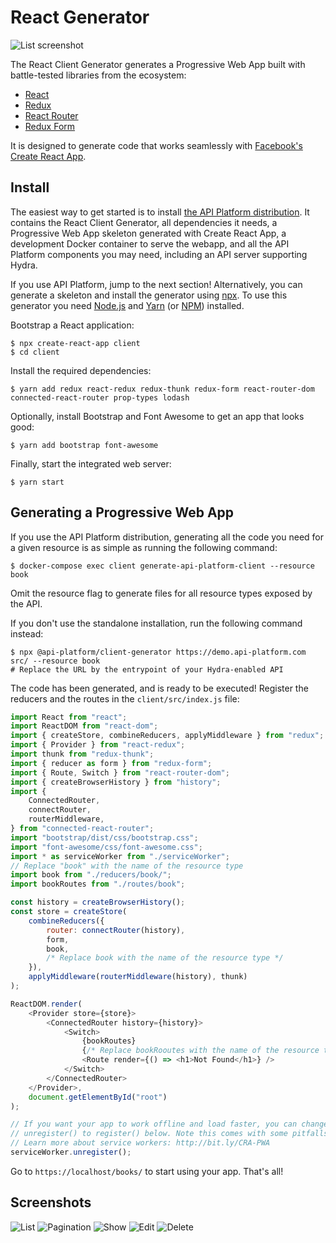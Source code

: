 # React Generator

![List screenshot](images/react/client-generator-react-list.png)

The React Client Generator generates a Progressive Web App built with battle-tested libraries from the ecosystem:

-   [React](https://facebook.github.io/react/)
-   [Redux](http://redux.js.org)
-   [React Router](https://reacttraining.com/react-router/)
-   [Redux Form](http://redux-form.com/)

It is designed to generate code that works seamlessly with [Facebook's Create React App](https://github.com/facebook/create-react-app).

## Install

The easiest way to get started is to install [the API Platform distribution](../distribution/index.md).
It contains the React Client Generator, all dependencies it needs, a Progressive Web App skeleton generated with Create React App,
a development Docker container to serve the webapp, and all the API Platform components you may need, including an API server
supporting Hydra.

If you use API Platform, jump to the next section!
Alternatively, you can generate a skeleton and install the generator using [npx](https://www.npmjs.com/package/npx).
To use this generator you need [Node.js](https://nodejs.org/) and [Yarn](https://yarnpkg.com/) (or [NPM](https://www.npmjs.com/)) installed.

Bootstrap a React application:

    $ npx create-react-app client
    $ cd client

Install the required dependencies:

    $ yarn add redux react-redux redux-thunk redux-form react-router-dom connected-react-router prop-types lodash

Optionally, install Bootstrap and Font Awesome to get an app that looks good:

    $ yarn add bootstrap font-awesome

Finally, start the integrated web server:

    $ yarn start

## Generating a Progressive Web App

If you use the API Platform distribution, generating all the code you need for a given resource is as simple as running the following command:

    $ docker-compose exec client generate-api-platform-client --resource book

Omit the resource flag to generate files for all resource types exposed by the API.

If you don't use the standalone installation, run the following command instead:

    $ npx @api-platform/client-generator https://demo.api-platform.com src/ --resource book
    # Replace the URL by the entrypoint of your Hydra-enabled API

The code has been generated, and is ready to be executed!
Register the reducers and the routes in the `client/src/index.js` file:

```javascript
import React from "react";
import ReactDOM from "react-dom";
import { createStore, combineReducers, applyMiddleware } from "redux";
import { Provider } from "react-redux";
import thunk from "redux-thunk";
import { reducer as form } from "redux-form";
import { Route, Switch } from "react-router-dom";
import { createBrowserHistory } from "history";
import {
    ConnectedRouter,
    connectRouter,
    routerMiddleware,
} from "connected-react-router";
import "bootstrap/dist/css/bootstrap.css";
import "font-awesome/css/font-awesome.css";
import * as serviceWorker from "./serviceWorker";
// Replace "book" with the name of the resource type
import book from "./reducers/book/";
import bookRoutes from "./routes/book";

const history = createBrowserHistory();
const store = createStore(
    combineReducers({
        router: connectRouter(history),
        form,
        book,
        /* Replace book with the name of the resource type */
    }),
    applyMiddleware(routerMiddleware(history), thunk)
);

ReactDOM.render(
    <Provider store={store}>
        <ConnectedRouter history={history}>
            <Switch>
                {bookRoutes}
                {/* Replace bookRooutes with the name of the resource type */}
                <Route render={() => <h1>Not Found</h1>} />
            </Switch>
        </ConnectedRouter>
    </Provider>,
    document.getElementById("root")
);

// If you want your app to work offline and load faster, you can change
// unregister() to register() below. Note this comes with some pitfalls.
// Learn more about service workers: http://bit.ly/CRA-PWA
serviceWorker.unregister();
```

Go to `https://localhost/books/` to start using your app.
That's all!

## Screenshots

![List](images/react/client-generator-react-list.png)
![Pagination](images/react/client-generator-react-list-pagination.png)
![Show](images/react/client-generator-react-show.png)
![Edit](images/react/client-generator-react-edit.png)
![Delete](images/react/client-generator-react-delete.png)
